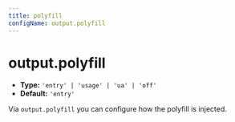 ```yaml
---
title: polyfill
configName: output.polyfill
---
```


# output.polyfill

- **Type:** `'entry' | 'usage' | 'ua' | 'off'`
- **Default:** `'entry'`

Via `output.polyfill` you can configure how the polyfill is injected.


<RsbuildConig />
